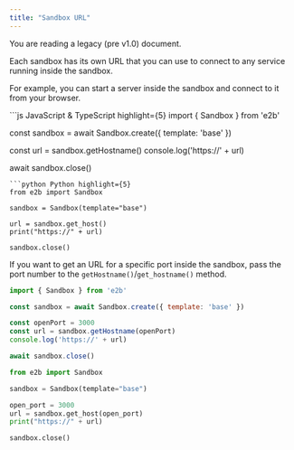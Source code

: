 ```yaml
---
title: "Sandbox URL"
---
```


<Callout icon="circle-exclamation" color="#ff8800" iconType="regular">You are reading a legacy (pre v1.0) document.</Callout>


Each sandbox has its own URL that you can use to connect to any service running inside the sandbox.

For example, you can start a server inside the sandbox and connect to it from your browser.

<CodeGroup>
```js JavaScript & TypeScript highlight={5}
import { Sandbox } from 'e2b'

const sandbox = await Sandbox.create({ template: 'base' })

const url = sandbox.getHostname()
console.log('https://' + url)

await sandbox.close()
```
```python Python highlight={5}
from e2b import Sandbox

sandbox = Sandbox(template="base")

url = sandbox.get_host()
print("https://" + url)

sandbox.close()
```
</CodeGroup>


If you want to get an URL for a specific port inside the sandbox, pass the port number to the `getHostname()`/`get_hostname()` method.
<CodeGroup>
```js JavaScript & TypeScript highlight={6}
import { Sandbox } from 'e2b'

const sandbox = await Sandbox.create({ template: 'base' })

const openPort = 3000
const url = sandbox.getHostname(openPort)
console.log('https://' + url)

await sandbox.close()
```
```python Python highlight={6}
from e2b import Sandbox

sandbox = Sandbox(template="base")

open_port = 3000
url = sandbox.get_host(open_port)
print("https://" + url)

sandbox.close()
```
</CodeGroup>
